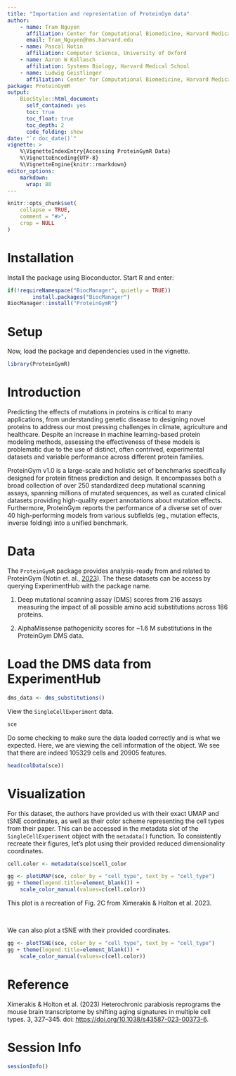 ```yaml
---
title: "Importation and representation of ProteinGym data"
author: 
    - name: Tram Nguyen
      affiliation: Center for Computational Biomedicine, Harvard Medical School
      email: Tram_Nguyen@hms.harvard.edu
    - name: Pascal Notin
      affiliation: Computer Science, University of Oxford
    - name: Aaron W Kollasch
      affiliation: Systems Biology, Harvard Medical School
    - name: Ludwig Geistlinger
      affiliation: Center for Computational Biomedicine, Harvard Medical School
package: ProteinGymR
output:
    BiocStyle::html_document:
      self_contained: yes 
      toc: true
      toc_float: true
      toc_depth: 2
      code_folding: show
date: "`r doc_date()`"
vignette: >
    %\VignetteIndexEntry{Accessing ProteinGymR Data}
    %\VignetteEncoding{UTF-8}
    %\VignetteEngine{knitr::rmarkdown}
editor_options: 
    markdown: 
      wrap: 80
---
```


```r
knitr::opts_chunk$set(
    collapse = TRUE,
    comment = "#>",
    crop = NULL
)
```

# Installation

Install the package using Bioconductor. Start R and enter:

```r
if(!requireNamespace("BiocManager", quietly = TRUE))
        install.packages("BiocManager")
BiocManager::install("ProteinGymR")
```

# Setup

Now, load the package and dependencies used in the vignette.

```r
library(ProteinGymR)
```

# Introduction

Predicting the effects of mutations in proteins is critical to many
applications, from understanding genetic disease to designing novel proteins
to address our most pressing challenges in climate, agriculture and
healthcare. Despite an increase in machine learning-based protein modeling
methods, assessing the effectiveness of these models is problematic due to
the use of distinct, often contrived, experimental datasets and variable
performance across different protein families.

ProteinGym v1.0 is a large-scale and holistic set of benchmarks specifically
designed for protein fitness prediction and design. It encompasses both a
broad collection of over 250 standardized deep mutational scanning assays,
spanning millions of mutated sequences, as well as curated clinical datasets
providing high-quality expert annotations about mutation effects.
Furthermore, ProteinGym reports the performance of a diverse set of over 40
high-performing models from various subfields (eg., mutation effects,
inverse folding) into a unified benchmark.

# Data

The `ProteinGymR` package provides analysis-ready from and related to 
ProteinGym (Notin et. al.,
[2023](https://papers.nips.cc/paper_files/paper/2023/hash/cac723e5ff29f65e3fcbb0739ae91bee-Abstract-Datasets_and_Benchmarks.html)).
The these datasets can be access by querying ExperimentHub with the package
name.

1.  Deep mutational scanning assay (DMS) scores from 216 assays measuring
the impact of all possible amino acid substitutions across 186 proteins.

2.  AlphaMissense pathogenicity scores for ~1.6 M substitutions in the
ProteinGym DMS data.


# Load the DMS data from ExperimentHub

```r
dms_data <- dms_substitutions()
```





View the `SingleCellExperiment` data.

```r
sce
```

Do some checking to make sure the data loaded correctly and is what we expected.
Here, we are viewing the cell information of the object. We see that there are
indeed 105329 cells and 20905 features.

```r
head(colData(sce)) 
```

# Visualization

For this dataset, the authors have provided us with their exact UMAP and tSNE
coordinates, as well as their color scheme representing the cell types from
their paper. This can be accessed in the metadata slot of the
`SingleCellExperiment` object with the `metadata()` function. To consistently
recreate their figures, let's plot using their provided reduced dimensionality
coordinates.

```r
cell.color <- metadata(sce)$cell_color

gg <- plotUMAP(sce, color_by = "cell_type", text_by = "cell_type") 
gg + theme(legend.title=element_blank()) + 
    scale_color_manual(values=c(cell.color))
```

This plot is a recreation of Fig. 2C from Ximerakis & Holton et al. 2023.

<br>

We can also plot a tSNE with their provided coordinates.

```r
gg <- plotTSNE(sce, color_by = "cell_type", text_by = "cell_type") 
gg + theme(legend.title=element_blank()) + 
    scale_color_manual(values=c(cell.color))
```

# Reference

Ximerakis & Holton et al. (2023) Heterochronic parabiosis reprograms the mouse
brain transcriptome by shifting aging signatures in multiple cell types.
\emph{Nat Aging} 3, 327–345. doi: <https://doi.org/10.1038/s43587-023-00373-6>.

# Session Info

```r
sessionInfo()
```
